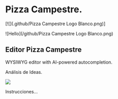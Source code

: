 # Pizza Campestre.

[![](.github/Pizza Campestre Logo Blanco.png)]

![Hello](/github/Pizza Campestre Logo Blanco.png)

## Editor Pizza Campestre

WYSIWYG editor with AI-powered autocompletion.

Análisis de Ideas.

![](https://pjrjxbdononaezaz.public.blob.vercel-storage.com/Pizza%20Campestre%20Logo%20Blanco-czrD6T33Rsr1uX3KvE10vks95loaeQ.png)

Instrucciones...


